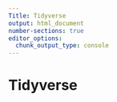 ```yaml
---
Title: Tidyverse
output: html_document
number-sections: true
editor_options: 
  chunk_output_type: console
---
```


# Tidyverse

